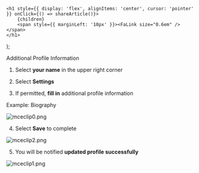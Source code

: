 

    <h1 style={{ display: 'flex', alignItems: 'center', cursor: 'pointer' }} onClick={() => shareArticle()}>
        {children} 
        <span style={{ marginLeft: '10px' }}><FaLink size="0.6em" /></span>
    </h1>
);

<ToastContainer />

<ClickableTitle>Additional Profile Information</ClickableTitle>




1. Select **your name** in the upper right corner


2. Select **Settings**


3. If permitted, **fill in** additional profile information 


Example: Biography


![mceclip0.png](../../../resources/article-images/4412308984595-Additional-Profile-Information_1.png)


4. Select **Save** to complete


![mceclip2.png](../../../resources/article-images/4412308984595-Additional-Profile-Information_2.png)


5. You will be notified **updated profile successfully**


![mceclip1.png](../../../resources/article-images/4412308984595-Additional-Profile-Information_3.png)



